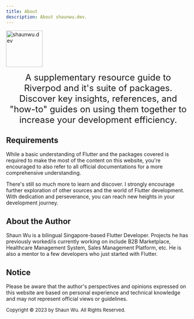 ```yaml
---
title: About
description: About shaunwu.dev.
---
```

<Image
  src="/assets/symbol.png"
  alt="shaunwu.dev"
  height="100"
/>

<center><font size = "5">A supplementary resource guide to Riverpod and it's suite of packages. Discover key insights, references, and "how-to" guides on using them together to increase your development efficiency.</font></center>

## Requirements
While a basic understanding of Flutter and the packages covered is required to make the most of the content on this website, you're encouraged to also refer to all official documentations for a more comprehensive understanding.

There's still so much more to learn and discover. I strongly encourage further exploration of other sources and the world of Flutter development. With dedication and perseverance, you can reach new heights in your development journey.

## About the Author
Shaun Wu is a bilingual Singapore-based Flutter Developer. Projects he has previously worked/is currently working on include B2B Marketplace, Healthcare Management System, Sales Management Platform, etc. He is also a mentor to a few developers who just started with Flutter.

## Notice
Please be aware that the author's perspectives and opinions expressed on this website are based on personal experience and technical knowledge and may not represent official views or guidelines.

<font size = "2">Copyright &copy; 2023 by Shaun Wu. All Rights Reserved.</font>
